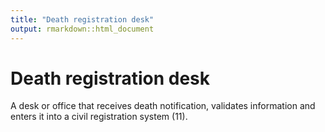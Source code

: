 ```yaml
---
title: "Death registration desk"
output: rmarkdown::html_document
---
```


# Death registration desk

A desk or office that receives death   notification, validates information and  enters it into a civil registration system (11).
